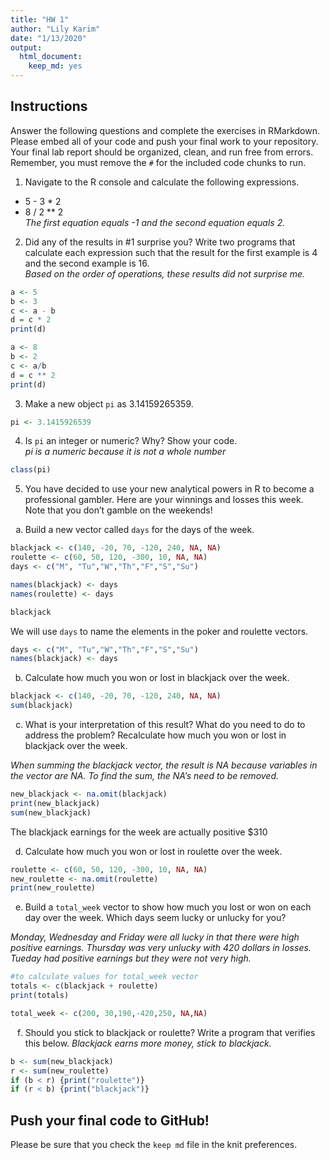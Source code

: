 ```yaml
---
title: "HW 1"
author: "Lily Karim"
date: "1/13/2020"
output: 
  html_document: 
    keep_md: yes
---
```


## Instructions
Answer the following questions and complete the exercises in RMarkdown. Please embed all of your code and push your final work to your repository. Your final lab report should be organized, clean, and run free from errors. Remember, you must remove the `#` for the included code chunks to run.  

1. Navigate to the R console and calculate the following expressions.  
  + 5 - 3 * 2  
  + 8 / 2 ** 2  
_The first equation equals -1 and the second equation equals 2._

2. Did any of the results in #1 surprise you? Write two programs that calculate each expression such that the result for the first example is 4 and the second example is 16.  
_Based on the order of operations, these results did not surprise me._

```r
a <- 5
b <- 3
c <- a - b
d = c * 2
print(d)
```

```r
a <- 8
b <- 2
c <- a/b
d = c ** 2
print(d)
```

3. Make a new object `pi` as 3.14159265359.  
```r
pi <- 3.1415926539
```

4. Is `pi` an integer or numeric? Why? Show your code.  
_pi is a numeric because it is not a whole number_  
```r
class(pi)
```

5. You have decided to use your new analytical powers in R to become a professional gambler. Here are your winnings and losses this week. Note that you don't gamble on the weekends!  

a. Build a new vector called `days` for the days of the week. 
```r
blackjack <- c(140, -20, 70, -120, 240, NA, NA)
roulette <- c(60, 50, 120, -300, 10, NA, NA)
days <- c("M", "Tu","W","Th","F","S","Su")
```

```r
names(blackjack) <- days
names(roulette) <- days
```

```r
blackjack
```

We will use `days` to name the elements in the poker and roulette vectors.
```r
days <- c("M", "Tu","W","Th","F","S","Su")
names(blackjack) <- days
```

b. Calculate how much you won or lost in blackjack over the week.  
```r
blackjack <- c(140, -20, 70, -120, 240, NA, NA)
sum(blackjack)
```

c. What is your interpretation of this result? What do you need to do to address the problem? Recalculate how much you won or lost in blackjack over the week.  

_When summing the blackjack vector, the result is NA because variables in the vector are NA. To find the sum, the NA's need to be removed._
```r
new_blackjack <- na.omit(blackjack)
print(new_blackjack)
sum(new_blackjack)
```

The blackjack earnings for the week are actually positive $310 


d. Calculate how much you won or lost in roulette over the week.  
```r
roulette <- c(60, 50, 120, -300, 10, NA, NA)
new_roulette <- na.omit(roulette)
print(new_roulette)
```

e. Build a `total_week` vector to show how much you lost or won on each day over the week. Which days seem lucky or unlucky for you?  

_Monday, Wednesday and Friday were all lucky in that there were high positive earnings. Thursday was very unlucky with 420 dollars in losses. Tueday had positive earnings but they were not very high._  

```r
#to calculate values for total_week vector
totals <- c(blackjack + roulette)
print(totals)
```

```r
total_week <- c(200, 30,190,-420,250, NA,NA)
```

f. Should you stick to blackjack or roulette? Write a program that verifies this below.
_Blackjack earns more money, stick to blackjack._
```r
b <- sum(new_blackjack)
r <- sum(new_roulette)
if (b < r) {print("roulette")} 
if (r < b) {print("blackjack")}
```

## Push your final code to GitHub!
Please be sure that you check the `keep md` file in the knit preferences.  